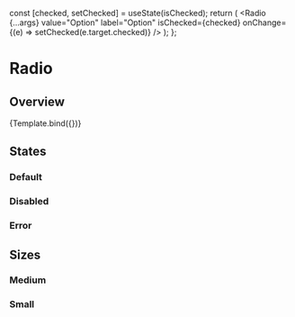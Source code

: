 

<Meta title="Components/Forms/Radio" component={Radio} />

  const [checked, setChecked] = useState(isChecked);
  return (
    <Radio
      {...args}
      value="Option"
      label="Option"
      isChecked={checked}
      onChange={(e) => setChecked(e.target.checked)}
    />
  );
};

# Radio

## Overview

<Canvas>
  <Story
    name="Overview"
    args={{
      isDisabled: false,
      isInvalid: false,
      size: 'md',
    }}
    argTypes={{
      size: {
        options: ['sm', 'md'],
        control: 'select',
      },
    }}
  >
    {Template.bind({})}
  </Story>
</Canvas>

## States

### Default

<Canvas>
  <Story id="components-forms-radio-states--default-story" />
</Canvas>

### Disabled

<Canvas>
  <Story id="components-forms-radio-states--disabled" />
</Canvas>

### Error

<Canvas>
  <Story id="components-forms-radio-states--error" />
</Canvas>

## Sizes

### Medium

<Canvas>
  <Story id="components-forms-radio-sizes--medium" />
</Canvas>

### Small

<Canvas>
  <Story id="components-forms-radio-sizes--small" />
</Canvas>
